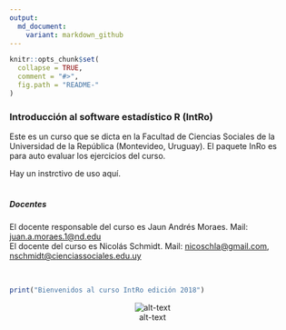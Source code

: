 ```yaml
---
output:
  md_document:
    variant: markdown_github
---
```


<!-- README.md is generated from README.Rmd. Please edit that file -->

```r
knitr::opts_chunk$set(
  collapse = TRUE,
  comment = "#>",
  fig.path = "README-"
)
```

### Introducción al software estadístico R (IntRo)

Este es un curso que se dicta en la Facultad de Ciencias Sociales de la
Universidad de la República (Montevideo, Uruguay). El paquete InRo es para auto evaluar los ejercicios del curso. 

Hay un instrctivo de uso aquí.
 <br />
  <br />  

##### *_Docentes_*
El docente responsable del curso es Jaun Andrés Moraes. Mail: <juan.a.moraes.1@nd.edu>  
El docente del curso es Nicolás Schmidt. Mail: <nicoschla@gmail.com>,
<nschmidt@cienciassociales.edu.uy>


<br />
```r
print("Bienvenidos al curso IntRo edición 2018")
```

<center>![alt-text](https://raw.githubusercontent.com/Nicolas-Schmidt/IntRo/master/animation.gif)</center>







